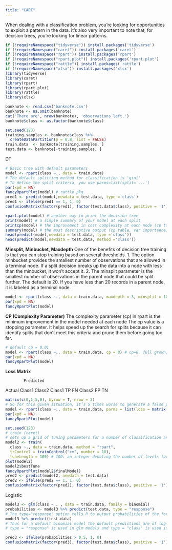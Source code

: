 ```yaml
---
title: "CART"
---
```


When dealing with a classification problem, you’re looking for opportunities to exploit a pattern in the data. It’s also very important to note that, for decision trees, you’re looking for linear patterns.

```r
if (!requireNamespace("tidyverse")) install.packages('tidyverse')
if (!requireNamespace("caret")) install.packages('caret')
if (!requireNamespace("rpart")) install.packages('rpart')
if (!requireNamespace("rpart.plot")) install.packages('rpart.plot')
if (!requireNamespace("rattle")) install.packages('rattle')
if (!requireNamespace("xlsx")) install.packages('xlsx')
library(tidyverse)
library(caret)
library(rpart)
library(rpart.plot)
library(rattle)
library(xlsx)

banknote <- read.csv('banknote.csv')
banknote <- na.omit(banknote)
cat('There are', nrow(banknote), 'observations left.')
banknote$class <- as.factor(banknote$class)

set.seed(123)
training.samples <- banknote$class %>% 
  createDataPartition(p = 0.8, list = FALSE)
train.data  <- banknote[training.samples, ]
test.data <- banknote[-training.samples, ]
```

DT

```r
# Basic tree with default parameters
model <- rpart(class ~., data = train.data)
# The default splitting method for classification is 'gini'
# To define the split criteria, you use parms=list(split='...')
par(xpd = NA)
fancyRpartPlot(model) # rattle pkg
pred1 <- predict(model,newdata = test.data, type ='class')
pred1 <- ifelse(pred1 == 1, 1, 0)
confusionMatrix(factor(pred1), factor(test.data$class), positive = '1') # caret pkg

rpart.plot(model) # another way to print the decision tree
print(model) # a simple summary of your model at each split
printcp(model) # the improvement in cost complexity at each node (cp table)
summary(model) # the most descriptive output (cp table, var importance, descriptions of the node and split)
head(predict(model,newdata = test.data, type ='class'))
head(predict(model,newdata = test.data, method ='class'))
```

**Minsplit, Minbucket, Maxdepth**
One of the benefits of decision tree training is that you can stop training based on several thresholds.
1. The option minbucket provides the smallest number of observations that are allowed in a terminal node. If a split decision breaks up the data into a node with less than the minbucket, it won’t accept it.
2. The minsplit parameter is the smallest number of observations in the parent node that could be split further. The default is 20. If you have less than 20 records in a parent node, it is labeled as a terminal node.

```r
model <- rpart(class ~., data = train.data, maxdepth = 3, minsplit = 10, minbucket = 1)
par(xpd = NA)
fancyRpartPlot(model)
```

**CP (Complexity Parameter)**
The complexity parameter (cp) in rpart is the minimum improvement in the model needed at each node
The cp value is a stopping parameter. It helps speed up the search for splits because it can identify splits that don’t meet this criteria and prune them before going too far.
```r
# default cp = 0.01
model <- rpart(class ~., data = train.data, cp = 0) # cp=0, full grown, overfit
par(xpd = NA)
fancyRpartPlot(model)
```

**Loss Matrix**

            Predicted
Actual         Class1  Class2
        Class1     TP      FN
        Class2     FP      TN
```r
matrix(c(0,1,5,0), byrow = T, nrow = 2)
# So for this given situation, it’s 5 times worse to generate a false positive than a false negative. This will have the effect of making Class1 predicted less frequently.
model <- rpart(class ~., data = train.data, parms = list(loss = matrix(c(0,1,5,0), byrow = T, nrow = 2)))
par(xpd = NA)
fancyRpartPlot(model)
```



```r
set.seed(123)
# train (caret)
# sets up a grid of tuning parameters for a number of classification and regression routines, fits each model and calculates a resampling based performance measure.
model2 <- train(
  class ~., data = train.data, method = "rpart",
  trControl = trainControl("cv", number = 10),
  tuneLength = 100) # 100: an integer denoting the number of levels for each tuning parameters that should be generated
plot(model2)
model2$bestTune
fancyRpartPlot(model2$finalModel)
pred2 <- predict(model2, newdata = test.data)
pred2 <- ifelse(pred2 == 1, 1, 0)
confusionMatrix(factor(pred2), factor(test.data$class), positive = '1')
```

Logistic

```r
model3 <- glm(class ~ . , data = train.data, family = binomial)
probabilities <- model3 %>% predict(test.data, type = "response") 
# The type="response" option tells R to output probabilities of the form P(Y = 1|X)
model3 %>% predict(test.data)
# Thus for a default binomial model the default predictions are of log-odds (probabilities on logit scale) and type = "response" gives the predicted probabilities.
# type = "response" is used in glm models and type = "class" is used in rpart models(CART).

pred3 <- ifelse(probabilities > 0.5, 1, 0)
confusionMatrix(factor(pred3), factor(test.data$class), positive = '1')
```
